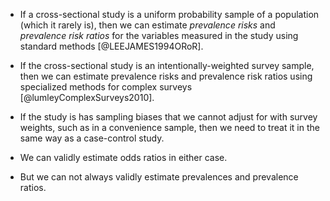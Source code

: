 
* If a cross-sectional study is a uniform probability sample of a population
(which it rarely is),
then we can estimate *prevalence risks* and *prevalence risk ratios*
for the variables measured in the study using standard methods
[@LEEJAMES1994ORoR].

* If the cross-sectional study is an intentionally-weighted survey sample, 
then we can estimate prevalence risks and prevalence risk ratios
using specialized methods for complex surveys [@lumleyComplexSurveys2010].

* If the study is has sampling biases that we cannot adjust for with survey weights, 
such as in a convenience sample,
then we need to treat it in the same way as a case-control study.

* We can validly estimate odds ratios in either case.

* But we can not always validly estimate prevalences and prevalence ratios.

